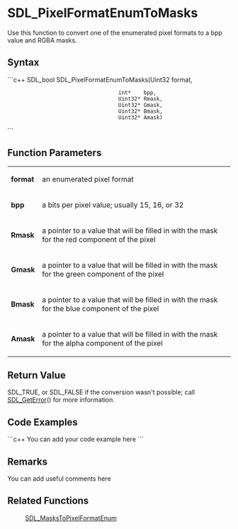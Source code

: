 <!-- pragma section-numbers off -->
<!-- pragma disable-camelcase -->

= SDL_PixelFormatEnumToMasks =
Use this function to convert one of the enumerated pixel formats to a bpp value and RGBA masks.


== Syntax ==
```c++
SDL_bool SDL_PixelFormatEnumToMasks(Uint32  format,
                                    int*    bpp,
                                    Uint32* Rmask,
                                    Uint32* Gmask,
                                    Uint32* Bmask,
                                    Uint32* Amask)		
```

== Function Parameters ==
{|
|'''format'''
|an enumerated pixel format
|-
|'''bpp'''
|a bits per pixel value; usually 15, 16, or 32
|-
|'''Rmask'''
|a pointer to a value that will be filled in with the mask for the red component of the pixel
|-
|'''Gmask'''
|a pointer to a value that will be filled in with the mask for the green component of the pixel
|-
|'''Bmask'''
|a pointer to a value that will be filled in with the mask for the blue component of the pixel
|-
|'''Amask'''
|a pointer to a value that will be filled in with the mask for the alpha component of the pixel
|}

== Return Value ==
SDL_TRUE, or SDL_FALSE if the conversion wasn't possible; call [[SDL_GetError]]() for more information.

== Code Examples ==
```c++
You can add your code example here
```

== Remarks ==
You can add useful comments here

== Related Functions ==
:[[SDL_MasksToPixelFormatEnum]]
